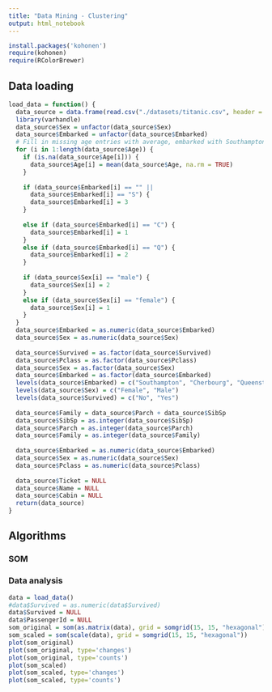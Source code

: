 ```yaml
---
title: "Data Mining - Clustering"
output: html_notebook
---
```

```r
install.packages('kohonen')
require(kohonen)
require(RColorBrewer)
```
## Data loading
```r
load_data = function() {
  data_source = data.frame(read.csv("./datasets/titanic.csv", header = T))
  library(varhandle)
  data_source$Sex = unfactor(data_source$Sex)
  data_source$Embarked = unfactor(data_source$Embarked)
  # Fill in missing age entries with average, embarked with Southampton
  for (i in 1:length(data_source$Age)) {
    if (is.na(data_source$Age[i])) {
      data_source$Age[i] = mean(data_source$Age, na.rm = TRUE)
    }
    
    if (data_source$Embarked[i] == "" ||
      data_source$Embarked[i] == "S") {
      data_source$Embarked[i] = 3
    }
    
    else if (data_source$Embarked[i] == "C") {
      data_source$Embarked[i] = 1
    }
    else if (data_source$Embarked[i] == "Q") {
      data_source$Embarked[i] = 2
    }
    
    if (data_source$Sex[i] == "male") {
      data_source$Sex[i] = 2
    }
    else if (data_source$Sex[i] == "female") {
      data_source$Sex[i] = 1
    }
  }
  data_source$Embarked = as.numeric(data_source$Embarked)
  data_source$Sex = as.numeric(data_source$Sex)
  
  data_source$Survived = as.factor(data_source$Survived)
  data_source$Pclass = as.factor(data_source$Pclass)
  data_source$Sex = as.factor(data_source$Sex)
  data_source$Embarked = as.factor(data_source$Embarked)
  levels(data_source$Embarked) = c("Southampton", "Cherbourg", "Queenstown", "Southampton")
  levels(data_source$Sex) = c("Female", "Male")
  levels(data_source$Survived) = c("No", "Yes")
  
  data_source$Family = data_source$Parch + data_source$SibSp
  data_source$SibSp = as.integer(data_source$SibSp)
  data_source$Parch = as.integer(data_source$Parch)
  data_source$Family = as.integer(data_source$Family)
  
  data_source$Embarked = as.numeric(data_source$Embarked)
  data_source$Sex = as.numeric(data_source$Sex)
  data_source$Pclass = as.numeric(data_source$Pclass)
  
  data_source$Ticket = NULL
  data_source$Name = NULL
  data_source$Cabin = NULL
  return(data_source)
}

```

## Algorithms

### SOM

### Data analysis

```r
data = load_data()
#data$Survived = as.numeric(data$Survived)
data$Survived = NULL
data$PassengerId = NULL
som_original = som(as.matrix(data), grid = somgrid(15, 15, "hexagonal"))
som_scaled = som(scale(data), grid = somgrid(15, 15, "hexagonal"))
plot(som_original)
plot(som_original, type='changes')
plot(som_original, type='counts')
plot(som_scaled)
plot(som_scaled, type='changes')
plot(som_scaled, type='counts')
```


































